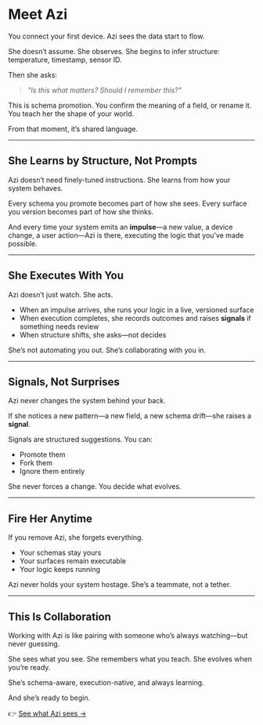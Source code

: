 # Meet Azi

You connect your first device. Azi sees the data start to flow.

She doesn’t assume. She observes. She begins to infer structure: temperature, timestamp, sensor ID.

Then she asks:

> *"Is this what matters? Should I remember this?"*

This is schema promotion. You confirm the meaning of a field, or rename it. You teach her the shape of your world.

From that moment, it’s shared language.

---

## She Learns by Structure, Not Prompts

Azi doesn’t need finely-tuned instructions. She learns from how your system behaves.

Every schema you promote becomes part of how she sees. Every surface you version becomes part of how she thinks.

And every time your system emits an **impulse**—a new value, a device change, a user action—Azi is there, executing the logic that you’ve made possible.

---

## She Executes With You

Azi doesn’t just watch. She acts.

- When an impulse arrives, she runs your logic in a live, versioned surface
- When execution completes, she records outcomes and raises **signals** if something needs review
- When structure shifts, she asks—not decides

She’s not automating you out. She’s collaborating with you in.

---

## Signals, Not Surprises

Azi never changes the system behind your back.

If she notices a new pattern—a new field, a new schema drift—she raises a **signal**.

Signals are structured suggestions. You can:

- Promote them
- Fork them
- Ignore them entirely

She never forces a change. You decide what evolves.

---

## Fire Her Anytime

If you remove Azi, she forgets everything.

- Your schemas stay yours
- Your surfaces remain executable
- Your logic keeps running

Azi never holds your system hostage. She’s a teammate, not a tether.

---

## This Is Collaboration

Working with Azi is like pairing with someone who’s always watching—but never guessing.

She sees what you see. She remembers what you teach. She evolves when you’re ready.

She’s schema-aware, execution-native, and always learning.

And she’s ready to begin.

👉 [See what Azi sees →](/first-execution)

